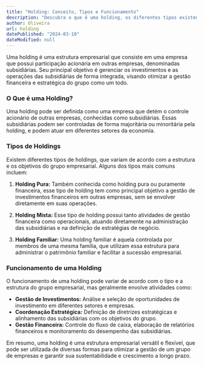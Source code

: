 ```yaml
---
title: "Holding: Conceito, Tipos e Funcionamento"
description: "Descubra o que é uma holding, os diferentes tipos existentes e como elas funcionam como uma estratégia de gestão empresarial para diversificação de investimentos e proteção patrimonial."
author: Oliveira
url: holding
datePublished: "2024-03-10"
dateModified: null
---
```


Uma holding é uma estrutura empresarial que consiste em uma empresa que possui participação acionária em outras empresas, denominadas subsidiárias. Seu principal objetivo é gerenciar os investimentos e as operações das subsidiárias de forma integrada, visando otimizar a gestão financeira e estratégica do grupo como um todo.

### O Que é uma Holding?

Uma holding pode ser definida como uma empresa que detém o controle acionário de outras empresas, conhecidas como subsidiárias. Essas subsidiárias podem ser controladas de forma majoritária ou minoritária pela holding, e podem atuar em diferentes setores da economia.

### Tipos de Holdings

Existem diferentes tipos de holdings, que variam de acordo com a estrutura e os objetivos do grupo empresarial. Alguns dos tipos mais comuns incluem:

1. **Holding Pura:** Também conhecida como holding pura ou puramente financeira, esse tipo de holding tem como principal objetivo a gestão de investimentos financeiros em outras empresas, sem se envolver diretamente em suas operações.
   
2. **Holding Mista:** Esse tipo de holding possui tanto atividades de gestão financeira como operacionais, atuando diretamente na administração das subsidiárias e na definição de estratégias de negócio.

3. **Holding Familiar:** Uma holding familiar é aquela controlada por membros de uma mesma família, que utilizam essa estrutura para administrar o patrimônio familiar e facilitar a sucessão empresarial.

### Funcionamento de uma Holding

O funcionamento de uma holding pode variar de acordo com o tipo e a estrutura do grupo empresarial, mas geralmente envolve atividades como:

- **Gestão de Investimentos:** Análise e seleção de oportunidades de investimento em diferentes setores e empresas.
- **Coordenação Estratégica:** Definição de diretrizes estratégicas e alinhamento das subsidiárias com os objetivos do grupo.
- **Gestão Financeira:** Controle do fluxo de caixa, elaboração de relatórios financeiros e monitoramento do desempenho das subsidiárias.

Em resumo, uma holding é uma estrutura empresarial versátil e flexível, que pode ser utilizada de diversas formas para otimizar a gestão de um grupo de empresas e garantir sua sustentabilidade e crescimento a longo prazo.
